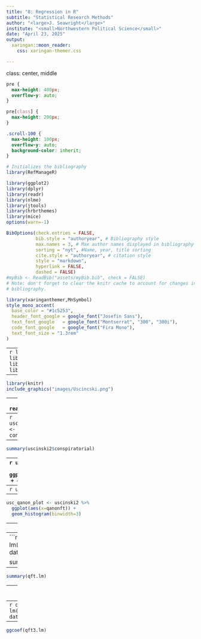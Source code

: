 ```yaml
---
title: "8: Regression in R"
subtitle: "Statistical Research Methods"
author: "<large>J. Seawright</large>"
institute: "<small>Northwestern Political Science</small>" 
date: "April 23, 2025"
output: 
  xaringan::moon_reader:
    css: xaringan-themer.css

---
```

class: center, middle

```css
pre {
  max-height: 400px;
  overflow-y: auto;
}

pre[class] {
  max-height: 200px;
}
```

```css
.scroll-100 {
  max-height: 100px;
  overflow-y: auto;
  background-color: inherit;
}
```

```r
# Initializes the bibliography
library(RefManageR)

library(ggplot2)
library(dplyr)
library(readr)
library(nlme)
library(jtools)
library(hrbrthemes)
library(mice)
options(warn=-1)

BibOptions(check.entries = FALSE,
           bib.style = "authoryear", # Bibliography style
           max.names = 3, # Max author names displayed in bibliography
           sorting = "nyt", #Name, year, title sorting
           cite.style = "authoryear", # citation style
           style = "markdown",
           hyperlink = FALSE,
           dashed = FALSE)
#myBib <- ReadBib("assets/myBib.bib", check = FALSE)
# Note: don't forget to clear the knitr cache to account for changes in the
# bibliography.
```
```r
library(xaringanthemer,MnSymbol)
style_mono_accent(
  base_color = "#1c5253",
  header_font_google = google_font("Josefin Sans"),
  text_font_google   = google_font("Montserrat", "300", "300i"),
  code_font_google   = google_font("Fira Mono"),
  text_font_size = "1.3rem"
)
```

---
```r
library(ggplot2)
library(GGally)
library(haven)
library(tidyverse)
```

---

```r
library(knitr)
include_graphics("images/Uscincski.png")
```

---
```r
uscinski2 <- read_dta("uscinski2.dta")
```

---
```r
uscinski2$conspiratorial <- with(uscinski2, con1 + con2 + con3 +con4)
```

---
```r
summary(uscinski2$conspiratorial)
```

---
```r
usc_consp_plot <- uscinski2 %>% 
  ggplot(aes(x=conspiratorial)) + 
  geom_histogram(binwidth=1) 
```

---
```r
usc_consp_plot 
```

---
```r
usc_qanon_plot <- uscinski2 %>% 
  ggplot(aes(x=qanonft)) + 
  geom_histogram(binwidth=3) 
```

---
```r
usc_qanon_plot 
```

---
```r
qft.lm <- lm(qanonft~conspiratorial, data = uscinski2)

summ(qft.lm)
```

---
```r
summary(qft.lm)
```

---
```r
qft2.lm <- lm(qanonft~conspiratorial+pid, data = uscinski2)
summary(qft2.lm)
```

---
```r
qft3.lm <- lm(qanonft~conspiratorial+pid+ideo+female+age+income+edu, data = uscinski2)
summary(qft3.lm)
```

---
```r
ggcoef(qft3.lm)
```

